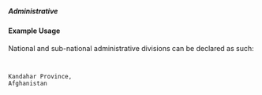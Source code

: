 ===== Administrative ===== 
{{for revision 1.03}}

==== Example Usage ====

National and sub-national administrative divisions can be declared as such:
<code xml>

<administrative country="AF" adm1="KAN">Kandahar Province, Afghanistan</administrative>
</code>